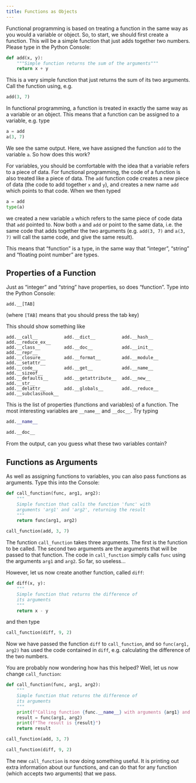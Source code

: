 ```yaml
---
title: Functions as Objects
---
```


Functional programming is based on treating a function in the same way as you would a variable or object. So, to start, we should first create a function. This will be a simple function that just adds together two numbers. Please type in the Python Console:


```python
def add(x, y):
    """Simple function returns the sum of the arguments"""
    return x + y
```

This is a very simple function that just returns the sum of its two arguments. Call the function using, e.g.


```python
add(3, 7)
```



In functional programming, a function is treated in exactly the same way as a variable or an object. This means that a function can be assigned to a variable, e.g. type


```python
a = add
a(3, 7)
```



We see the same output. Here, we have assigned the function `add` to the variable `a`. So how does this work?

For variables, you should be comfortable with the idea that a variable refers to a piece of data. For functional programming, the code of a function is also treated like a piece of data. The `add` function code creates a new piece of data (the code to add together `x` and `y`), and creates a new name `add` which points to that code. When we then typed

```python
a = add
type(a)
```

we created a new variable `a` which refers to the same piece of code data that `add` pointed to. Now both `a` and `add` or point to the same data, i.e. the same code that adds together the two arguments (e.g. `add(3, 7)` and `a(3, 7)` will call the same code, and give the same result).

This means that “function” is a type, in the same way that “integer”, “string” and “floating point number” are types.

## Properties of a Function

Just as “integer” and “string” have properties, so does “function”. Type into the Python Console:

```.python
add.__[TAB]
```

(where `[TAB]` means that you should press the tab key)

This should show something like

```
add.__call__          add.__dict__          add.__hash__          add.__reduce_ex__
add.__class__         add.__doc__           add.__init__          add.__repr__
add.__closure__       add.__format__        add.__module__        add.__setattr__
add.__code__          add.__get__           add.__name__          add.__sizeof__
add.__defaults__      add.__getattribute__  add.__new__           add.__str__
add.__delattr__       add.__globals__       add.__reduce__        add.__subclasshook__
```

This is the list of properties (functions and variables) of a function. The most interesting variables are `__name__` and `__doc__`. Try typing


```python
add.__name__
```



```python
add.__doc__
```


From the output, can you guess what these two variables contain?


## Functions as Arguments

As well as assigning functions to variables, you can also pass functions as arguments. Type this into the Console:


```python
def call_function(func, arg1, arg2):
    """
    Simple function that calls the function 'func' with  
    arguments 'arg1' and 'arg2', returning the result
    """
    return func(arg1, arg2)

call_function(add, 3, 7)
```


The function `call_function` takes three arguments. The first is the function to be called. The second two arguments are the arguments that will be passed to that function. The code in `call_function` simply calls `func` using the arguments `arg1` and `arg2`. So far, so useless…

However, let us now create another function, called `diff`:


```python
def diff(x, y):
    """
    Simple function that returns the difference of
    its arguments
    """
    return x - y
```

and then type


```python
call_function(diff, 9, 2)
```


Now we have passed the function `diff` to `call_function`, and so `func(arg1, arg2)` has used the code contained in `diff`, e.g. calculating the difference of the two numbers.

You are probably now wondering how has this helped? Well, let us now change `call_function`:


```python
def call_function(func, arg1, arg2):
    """
    Simple function that returns the difference of
    its arguments
    """
    print(f"Calling function {func.__name__} with arguments {arg1} and {arg2}.")
    result = func(arg1, arg2)
    print(f"The result is {result}")
    return result
```


```python
call_function(add, 3, 7)
```



```python
call_function(diff, 9, 2)
```


The new `call_function` is now doing something useful. It is printing out extra information about our functions, and can do that for any function (which accepts two arguments) that we pass.


